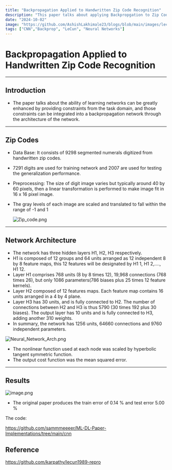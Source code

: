 ```yaml
---
title: "Backpropagation Applied to Handwritten Zip Code Recognition"
description: "This paper talks about applying Backpropgation to Zip Code"
date: "2024-10-02"
image: "https://github.com/AshishLakhimale23/blogs/blob/main/images/lecun1989.png"
tags: ["CNN","Backprop", "LeCun", "Neural Networks"]
---
```


# Backpropagation Applied to Handwritten Zip Code Recognition

---

## Introduction

- The paper talks about the ability of learning networks can be greatly enhanced by providing constraints from the task domain, and those constraints can be integrated into a backpropagation network through the architecture of the network.

---

## Zip Codes

- Data Base: It consists of 9298 segmented numerals digitized from handwritten zip codes.
- 7291 digits are used for training network and 2007 are used for testing the generalization performance.
- Preprocessing: The size of digit image varies but typically around 40 by 60 pixels, then a linear transformation is performed to make image fit in 16 x 16 pixel image.
- The gray levels of each image are scaled and translated to fall within the range of -1 and 1
    
    ![Zip_code.png](https://github.com/AshishLakhimale23/blogs/blob/main/images/Zip_Code.png)
    

---

## Network Architecture

- The network has three hidden layers H1, H2, H3 respectively.
- H1 is composed of 12 groups and 64 units arranged as 12 independent 8 by 8 feature maps, this 12 features will be designated by H1 1, H1 2,...., H1 12.
- Layer H1 comprises 768 units (8 by 8 times 12), 19,968 connections (768 times 26), but only 1086 parameters(786 biases plus 25 times 12 feature kernels).
- Layer H2 composed of 12 features maps. Each feature map contains 16 units arranged in a 4 by 4 plane.
- Layer H3 has 30 units, and is fully connected to H2. The number of connections between H2 and H3 is thus 5790 (30 times 192 plus 30 biases). The output layer has 10 units and is fully connected to H3, adding another 310 weights.
- In summary, the network has 1256 units, 64660 connections and 9760 independent parameters.

![Neural_Network_Arch.png](https://github.com/AshishLakhimale23/blogs/blob/main/images/Neural_Network_Architecture.png)

- The nonlinear function used at each node was scaled by hyperbolic tangent symmetric function.
- The output cost function was the mean squared error.

---

## Results

![image.png](https://github.com/AshishLakhimale23/blogs/blob/main/images/Arch.png)

- The original paper produces the train error of 0.14 % and test error 5.00 %

The code:

https://github.com/sammmeeeer/ML-DL-Paper-Implementations/tree/main/cnn

## Reference

https://github.com/karpathy/lecun1989-repro